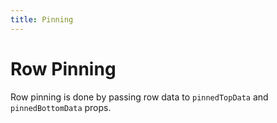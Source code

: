 ```yaml
---
title: Pinning
---
```



# Row Pinning

Row pinning is done by passing row data to `pinnedTopData` and `pinnedBottomData` props.

<Demo demoPath="row-pinning" srcPath="RowPinning.tsx" />